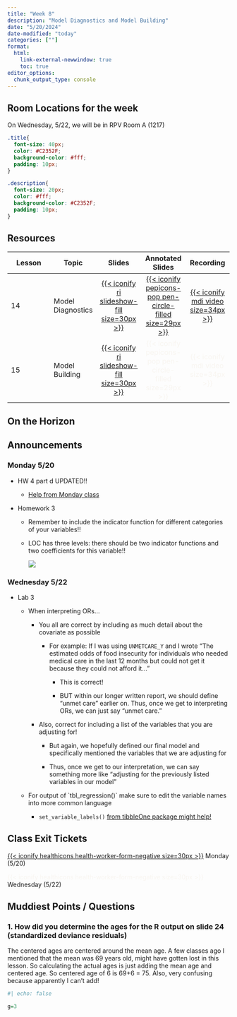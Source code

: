 ```yaml
---
title: "Week 8"
description: "Model Diagnostics and Model Building"
date: "5/20/2024"
date-modified: "today"
categories: [""]
format: 
  html:
    link-external-newwindow: true
    toc: true
editor_options: 
  chunk_output_type: console
---
```


::: callout-important
## Room Locations for the week

On Wednesday, 5/22, we will be in RPV Room A (1217)
:::

```css
.title{
  font-size: 40px;
  color: #C2352F;
  background-color: #fff;
  padding: 10px;
}

.description{
  font-size: 20px;
  color: #fff;
  background-color: #C2352F;
  padding: 10px;
}
```

## Resources

| Lesson | Topic             |                                                              Slides                                                              |                                                                  Annotated Slides                                                                   |                                                               Recording                                                                |
|---------------|---------------|:-------------:|:-------------:|:-------------:|
| 14     | Model Diagnostics | [[{{< iconify ri slideshow-fill size=30px >}}](/lectures/14_Model_diagnostics/14_Model_diagnostics.qmd)]{style="color:#f8f5f0;"} | [[{{< iconify pepicons-pop pen-circle-filled size=29px >}}](/lectures/14_Model_diagnostics/14_Model_diagnostics_notes.pdf)]{style="color:#f8f5f0;"} | [[{{< iconify mdi video size=34px >}}](https://echo360.org/media/81e8b1c4-1c1a-4747-9b1d-f154a6702c36/public)]{style="color:#f8f5f0;"} |
| 15     | Model Building    |    [[{{< iconify ri slideshow-fill size=30px >}}](/lectures/15_Model_building/15_Model_Building.qmd)]{style="color:#f8f5f0;"}    |                                 [{{< iconify pepicons-pop pen-circle-filled size=29px >}}]{style="color:#f8f5f0;"}                                  |                                     [{{< iconify mdi video size=34px >}}]{style="color:#f8f5f0;"}                                      |

## On the Horizon

## Announcements

### Monday 5/20

-   HW 4 part d UPDATED!!

    -   [Help from Monday class](week_08/HW4_help.pdf)

-   Homework 3

    -   Remember to include the indicator function for different categories of your variables!!

    -   LOC has three levels: there should be two indicator functions and two coefficients for this variable!!

        ![](week_08/loc.png)

### Wednesday 5/22

-   Lab 3

    -   When interpreting ORs...

        -   You all are correct by including as much detail about the covariate as possible

            -   For example: If I was using `UNMETCARE_Y` and I wrote "The estimated odds of food insecurity for individuals who needed medical care in the last 12 months but could not get it because they could not afford it..."

                -   This is correct!

                -   BUT within our longer written report, we should define "unmet care" earlier on. Thus, once we get to interpreting ORs, we can just say "unmet care."

        -   Also, correct for including a list of the variables that you are adjusting for!

            -   But again, we hopefully defined our final model and specifically mentioned the variables that we are adjusting for

            -   Thus, once we get to our interpretation, we can say something more like "adjusting for the previously listed variables in our model"

    -   For output of \`tbl_regression()\` make sure to edit the variable names into more common language

        -   `set_variable_labels()` [from tibbleOne package might help!](https://rdrr.io/cran/tibbleOne/man/set_variable_labels.html)

## Class Exit Tickets

[[{{< iconify healthicons health-worker-form-negative size=30px >}}](https://forms.office.com/Pages/ResponsePage.aspx?id=V3lz4rj6fk2U9pvWr59xWFMopmPUjRtDiHLswhgacNhUNzhJTkoyOEtZNEExQjQ1U1hIVTM4UTJKMy4u)]{style="color:#f8f5f0;"} Monday (5/20)

[{{< iconify healthicons health-worker-form-negative size=30px >}}]{style="color:#f8f5f0;"} Wednesday (5/22)

## Muddiest Points / Questions

### 1. How did you determine the ages for the R output on slide 24 (standardized deviance residuals)

The centered ages are centered around the mean age. A few classes ago I mentioned that the mean was 69 years old, might have gotten lost in this lesson. So calculating the actual ages is just adding the mean age and centered age. So centered age of 6 is 69+6 = 75. Also, very confusing because apparently I can't add!

```r
#| echo: false

g=3
```

### 
